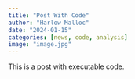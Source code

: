 ```yaml
---
title: "Post With Code"
author: "Harlow Malloc"
date: "2024-01-15"
categories: [news, code, analysis]
image: "image.jpg"
---
```


This is a post with executable code.
